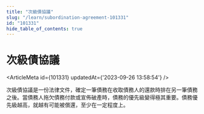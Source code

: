 ```yaml
---
title: "次級債協議"
slug: "/learn/subordination-agreement-101331"
id: "101331"
hide_table_of_contents: true
---
```



# 次級債協議

<ArticleMeta id={101331} updatedAt={'2023-09-26 13:58:54'} />
<div className='border-solid border-b border-t-0 my-4 border-[var(--ifm-color-gray-300)]' />

次級債協議是一份法律文件，確定一筆債務在收取債務人的還款時排在另一筆債務之後。當債務人拖欠債務付款或宣佈破產時，債務的優先級變得極其重要。債務優先級越高，就越有可能被償還，至少在一定程度上。
